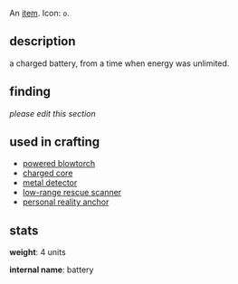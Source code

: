 {{FixTitle}}
An [[items|item]]. Icon: <code><nowiki>o</nowiki></code>.

== description ==

a charged battery, from a time when energy was unlimited.

== finding ==

''please edit this section''

== used in crafting ==

* [[powered blowtorch]]
* [[charged core]]
* [[metal detector]]
* [[low-range rescue scanner]]
* [[personal reality anchor]]

== stats ==

'''weight''': 4 units

'''internal name''': battery